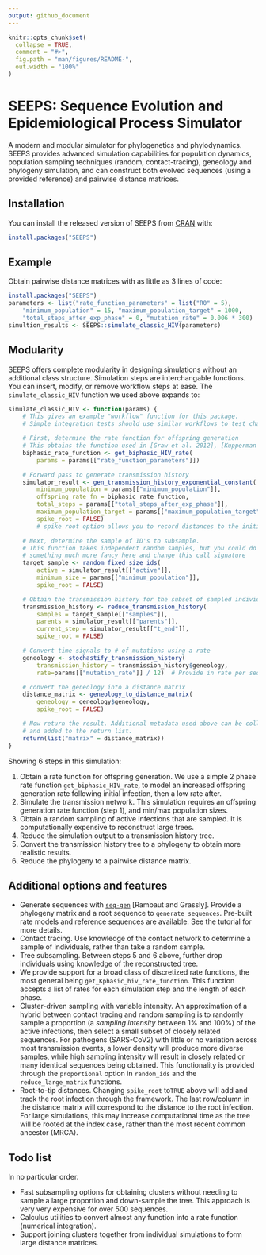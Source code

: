 ```yaml
---
output: github_document
---
```


<!-- README.md is generated from README.Rmd. Please edit that file -->

```r
knitr::opts_chunk$set(
  collapse = TRUE,
  comment = "#>",
  fig.path = "man/figures/README-",
  out.width = "100%"
)
```
# SEEPS: Sequence Evolution and Epidemiological Process Simulator

<!-- badges: start -->
<!-- badges: end -->

A modern and modular simulator for phylogenetics and phylodynamics. SEEPS provides advanced simulation capabilities for population dynamics, population sampling techniques (random, contact-tracing), geneology and phylogeny simulation, and can construct both evolved sequences (using a provided reference) and pairwise distance matrices.

<!-- One short paragraph about simulation -->

## Installation

You can install the released version of SEEPS from [CRAN](https://CRAN.R-project.org) with:

``` r
install.packages("SEEPS")
```

## Example

Obtain pairwise distance matrices with as little as 3 lines of code:

```r
install.packages("SEEPS")
parameters <- list("rate_function_parameters" = list("R0" = 5),
    "minimum_population" = 15, "maximum_population_target" = 1000,
    "total_steps_after_exp_phase" = 0, "mutation_rate" = 0.006 * 300)
simultion_results <- SEEPS::simulate_classic_HIV(parameters)
```

## Modularity

SEEPS offers complete modularity in designing simulations without an additional class structure. Simulation steps are interchangable functions. You can insert, modify, or remove workflow steps at ease. The `simulate_classic_HIV` function we used above expands to:

```r
simulate_classic_HIV <- function(params) {
    # This gives an example "workflow" function for this package.
    # Simple integration tests should use similar workflows to test changes.

    # First, determine the rate function for offspring generation
    # This obtains the function used in [Graw et al. 2012], [Kupperman et al. 2022]
    biphasic_rate_function <- get_biphasic_HIV_rate(
        params = params[["rate_function_parameters"]])

    # Forward pass to generate transmission history
    simulator_result <- gen_transmission_history_exponential_constant(
        minimum_population = params[["minimum_population"]],
        offspring_rate_fn = biphasic_rate_function,
        total_steps = params[["total_steps_after_exp_phase"]],
        maximum_population_target = params[["maximum_population_target"]],
        spike_root = FALSE)
        # spike root option allows you to record distances to the initial infection

    # Next, determine the sample of ID's to subsample.
    # This function takes independent random samples, but you could do
    # something much more fancy here and change this call signature
    target_sample <- random_fixed_size_ids(
        active = simulator_result[["active"]],
        minimum_size = params[["minimum_population"]],
        spike_root = FALSE)

    # Obtain the transmission history for the subset of sampled individuals
    transmission_history <- reduce_transmission_history(
        samples = target_sample[["samples"]],
        parents = simulator_result[["parents"]],
        current_step = simulator_result[["t_end"]],
        spike_root = FALSE)

    # Convert time signals to # of mutations using a rate
    geneology <- stochastify_transmission_history(
        transmission_history = transmission_history$geneology,
        rate=params[["mutation_rate"]] / 12)  # Provide in rate per sequence per year

    # convert the geneology into a distance matrix
    distance_matrix <- geneology_to_distance_matrix(
        geneology = geneology$geneology,
        spike_root = FALSE)

    # Now return the result. Additional metadata used above can be collected
    # and added to the return list.
    return(list("matrix" = distance_matrix))
}
```

Showing 6 steps in this simulation:

1. Obtain a rate function for offspring generation. We use a simple 2 phase rate function `get_biphasic_HIV_rate`, to model an increased offspring generation rate following initial infection, then a low rate after.
2. Simulate the transmission network. This simulation requires an offspring generation rate function (step 1), and min/max population sizes.
3. Obtain a random sampling of active infections that are sampled. It is computationally expensive to reconstruct large trees.
4. Reduce the simulation output to a transmission history tree.
5. Convert the transmission history tree to a phylogeny to obtain more realistic results.
6. Reduce the phylogeny to a pairwise distance matrix.


## Additional options and features

* Generate sequences with [`seq-gen`](http://tree.bio.ed.ac.uk/software/seqgen/) [Rambaut and Grassly].
  Provide a phylogeny matrix and a root sequence to `generate_sequences`. Pre-built rate models and reference sequences
    are available. See the tutorial for more details.
    <!-- todo: write this tutorial -->
* Contact tracing. Use knowledge of the contact network to determine a sample of individuals, rather than take a random sample.
* Tree subsampling. Between steps 5 and 6 above, further drop individuals using knowledge of the reconstructed tree.
* We provide support for a broad class of discretized rate functions, the most general being `get_Kphasic_hiv_rate_function`. This function accepts a list of rates for each simulation step and the length of each phase.
<!-- This needs an example -->
* Cluster-driven sampling with variable intensity. An approximation of a hybrid between contact tracing and random sampling is to randomly sample a proportion (a _sampling intensity_ between 1% and 100%) of the active infections, then select a small subset of closely related sequences. For pathogens (SARS-CoV2) with little or no variation across most transmission events, a lower density will produce more diverse samples, while high sampling intensity will result in closely related or many identical sequences being obtained. This functionality is provided through the `proportional` option in `random_ids` and the `reduce_large_matrix` functions.
* Root-to-tip distances. Changing `spike_root` to`TRUE` above will add and track the root infection through the framework. The last row/column in the distance matrix will correspond to the distance to the root infection. For large simulations, this may increase computational time as the tree will be rooted at the index case, rather than the most recent common ancestor (MRCA).


## Todo list

In no particular order.

* Fast subsampling options for obtaining clusters without needing to sample a large proportion and down-sample the tree. This approach is very very expensive for over 500 sequences.
* Calculus utilities to convert almost any function into a rate function (numerical integration).
* Support joining clusters together from individual simulations to form large distance matrices.

